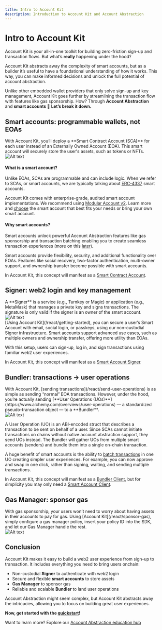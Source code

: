 ```yaml
---
title: Intro to Account Kit
description: Introduction to Account Kit and Account Abstraction
---
```


# Intro to Account Kit

Account Kit is your all-in-one toolkit for building zero-friction sign-up and transaction flows. But what’s **really** happening under the hood?

Account Kit abstracts away the complexity of smart accounts, but as a builder it’s useful to have a foundational understanding of how it works. This way, you can make informed decisions and unlock the full potential of account abstraction.

Unlike other embedded wallet providers that only solve sign-up and key management, Account Kit goes further by streamlining the transaction flow with features like gas sponsorship. How? Through **Account Abstraction** and **smart accounts** 🚀 **Let’s break it down.**

## Smart accounts: programmable wallets, not EOAs

<div style={{ display: "flex", flexWrap: "wrap", alignItems: "flex-start" }}>
  <div style={{ flex: "1", marginRight: "10px" }}>
    With Account Kit, you’ll deploy a **Smart Contract Account (SCA)** for each
    user instead of an Externally Owned Account (EOA). This smart account will
    securely store the user's assets, such as tokens or NFTs.
  </div>
  <div style={{ flex: "0 0 30%" }}>
    <img
      src="/images/smartaccount.png"
      alt="Alt text"
      style={{ width: "100%" }}
    />
  </div>
</div>

#### What is a smart account?

Unlike EOAs, SCAs are programmable and can include logic. When we refer to SCAs, or smart accounts, we are typically talking about [ERC-4337](https://www.alchemy.com/overviews/what-is-account-abstraction) smart accounts.

Account Kit comes with enterprise-grade, audited smart account implementations. We recommend using [Modular Account v2](/smart-contracts/modular-account-v2). Learn more and [choose](/smart-contracts/choosing-a-smart-account) the smart account that best fits your needs or bring your own smart account.

#### Why smart accounts?

Smart accounts unlock powerful Account Abstraction features like gas sponsorship and transaction batching enabling you to create seamless transaction experiences (more on this [later](#gas-manager-sponsor-gas)).

Smart accounts provide flexibility, security, and additional functionality over EOAs. Features like social recovery, two-factor authentication, multi-owner support, and ownership transfer become possible with smart accounts.

In Account Kit, this concept will manifest as a [Smart Contract Account](/concepts/smart-contract-account).

## Signer: web2 login and key management

<div style={{ display: "flex", flexWrap: "wrap", alignItems: "flex-start" }}>
  <div style={{ flex: "1", marginRight: "10px" }}>
    A **Signer** is a service (e.g., Turnkey or Magic) or application (e.g., MetaMask) that manages a private key and signs transactions. The signature is only valid if the signer is an owner of the smart account.

</div>
  <div style={{ flex: "0 0 30%" }}>
    <img
      src="/images/smartaccount+signer.png"
      alt="Alt text"
      style={{ width: "100%" }}
    />
  </div>
</div>
[Using Account Kit](/react/getting-started), you can secure a user’s Smart Account with email, social login, or passkeys, using our non-custodial Signer infrastructure. Smart accounts support advanced use cases, such as multiple owners and ownership transfer, offering more utility than EOAs.

With this setup, users can sign-up, log in, and sign transactions using familiar web2 user experiences.

In Account Kit, this concept will manifest as a [Smart Account Signer](/concepts/smart-account-signer).

## Bundler: transactions → user operations

<div style={{ display: "flex", flexWrap: "wrap", alignItems: "flex-start" }}>
  <div style={{ flex: "1", marginRight: "10px" }}>
With Account Kit, [sending transactions](/react/send-user-operations) is as simple as sending “normal” EOA transactions. However, under the hood, you’re actually sending [**User Operations (UOs)**](https://www.alchemy.com/overviews/user-operations) — a standardized pseudo-transaction object — to a **Bundler**.

</div>
  <div style={{ flex: "0 0 30%" }}>
    <img
      src="/images/smartaccount+signer+bundler.png"
      alt="Alt text"
      style={{ width: "100%" }}
    />
  </div>
</div>

A User Operation (UO) is an ABI-encoded struct that describes a transaction to be sent on behalf of a user. Since SCAs cannot initiate transactions on chains without native account abstraction support, they send UOs instead. The Bundler will gather UOs from multiple smart accounts (senders) and bundle them into a single on-chain transaction.

A huge benefit of smart accounts is the ability to [batch transactions](/react/send-user-operations#batch-user-operation) in one UO creating simpler user experiences. For example, you can now approve and swap in one click, rather than signing, waiting, and sending multiple transactions.

In Account Kit, this concept will manifest as a [Bundler Client](/concepts/bundler-client), but for simplicity you may only need a [Smart Account Client](/concepts/smart-account-client).

## Gas Manager: sponsor gas

<div style={{ display: "flex", flexWrap: "wrap", alignItems: "flex-start" }}>
  <div style={{ flex: "1", marginRight: "10px" }}>
With gas sponsorship, your users won’t need to worry about having assets in their accounts to pay for gas. Using [Account Kit](/react/sponsor-gas), simply configure a gas manager policy, insert your policy ID into the SDK, and let our Gas Manager handle the rest.

</div>
  <div style={{ flex: "0 0 30%" }}>
    <img
      src="/images/smartaccount+signer+bundler+paymaster.png"
      alt="Alt text"
      style={{ width: "100%" }}
    />
  </div>
</div>

## Conclusion

Account Kit makes it easy to build a web2 user experience from sign-up to transaction. It includes everything you need to bring users onchain:

- Non-custodial **Signer** to authenticate with web2 login
- Secure and flexible **smart accounts** to store assets
- **Gas Manager** to sponsor gas
- Reliable and scalable **Bundler** to land user operations

Account Abstraction might seem complex, but Account Kit abstracts away the intricacies, allowing you to focus on building great user experiences.

**Now, get started with the [quickstart](/react/quickstart)!**

Want to learn more? Explore our [Account Abstraction education hub](https://www.alchemy.com/learn/account-abstraction)
